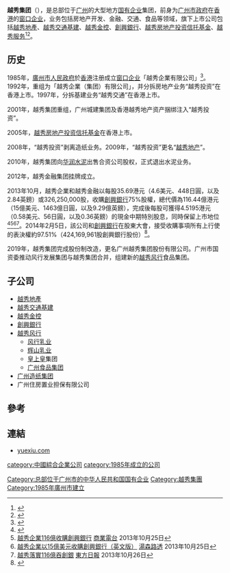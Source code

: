 {{公司
| name = 越秀集团
| native_name = 广州越秀集团股份有限公司
| name_en = Yuexiu Group
| type = 国有企业
| predecessor = 越秀企業有限公司
| founder = [[广州市人民政府|广州市人民政府]]
| foundation = 1985年，{{HK}}
| location = {{CHN}}[[广东省|广东省]][[广州市|广州市]][[广州国际金融中心|广州国际金融中心]]
| industry = 房地产开发、金融、交通、食品
| assets = 7300亿人民币（2020年）
| revenue = 774亿人民币（2020年）
| operating_income = 190亿人民币（2020年）
| logo = gzinvestment.gif
}}

'''越秀集团'''（{{lang-en|Yuexiu Group}}），是总部位于[[广州|广州]]的大型地方[[国有企业|国有企业]]集团，前身为[[廣州市政府|广州市政府]]在[[香港|香港]]的[[窗口企业|窗口企业]]，业务包括房地产开发、金融、交通、食品等领域，旗下上市公司包括[[越秀地產|越秀地產]]、[[越秀交通基建|越秀交通基建]]、[[越秀金控|越秀金控]]、[[創興銀行|創興銀行]]、[[越秀房地產投資信託基金|越秀房地产投资信托基金]]、[[越秀服务|越秀服务]]<ref>{{Cite web |url=http://www.yuexiu.com/gyyx/zzjg/ |title=越秀企業（集團）有限公司组织架构 |accessdate=2013-10-25 |archive-date=2013-10-29 |archive-url=https://web.archive.org/web/20131029192053/http://www.yuexiu.com/gyyx/zzjg/ |dead-url=no }}</ref><ref>{{Cite web |url=http://www.yuexiu.com/gyyx/ |title=越秀企業（集團）有限公司簡介 |accessdate=2013-10-25 |archive-date=2013-10-29 |archive-url=https://web.archive.org/web/20131029193338/http://www.yuexiu.com/gyyx/ |dead-url=no }}</ref>。

== 历史 ==
1985年，[[廣州市人民政府|廣州市人民政府]]於[[香港|香港]]注册成立[[窗口企业|窗口企业]]「越秀企業有限公司」<ref>{{Cite web|title=越秀企業（集團）有限公司历史回顾|url=http://www.yuexiu.com/gyyx/lshg/|accessdate=2013-10-25|archive-url=https://web.archive.org/web/20131029193138/http://www.yuexiu.com/gyyx/lshg/|archive-date=2013-10-29|dead-url=no}}</ref>。1992年，重组为「越秀企業（集团）有限公司」，并分拆房地产业务“越秀投资”在香港上市。1997年，分拆基建业务“越秀交通”在香港上市。

2001年，越秀集团重组，广州城建集团及香港越秀地产资产捆绑注入“越秀投资”。

2005年，[[越秀房地產投資信託基金|越秀房地产投资信托基金]]在香港上市。

2008年，“越秀投资”剥离造纸业务。2009年，“越秀投资”更名“[[越秀地產|越秀地产]]”。

2010年，越秀集团向[[華潤水泥|华润水泥]]出售合资公司股权，正式退出水泥业务。

2012年，越秀金融集团挂牌成立。

2013年10月，越秀企業和越秀金融以每股35.69港元（4.6美元、448日圓，以及2.84英鎊）或326,250,000股，收購[[創興銀行|創興銀行]]75%股權，總代價為116.44億港元（15億美元、1463億日圓，以及9.29億英鎊），完成後每股可獲得4.5195港元（0.58美元、56日圓，以及0.36英鎊）的現金中期特別股息，同時保留上市地位<ref>{{Cite web |url=http://www.hkexnews.hk/listedco/listconews/sehk/2013/1025/LTN20131025799_C.PDF |title=越秀企業收購創興銀行通告 |accessdate=2013-10-25 |archive-date=2013-10-29 |archive-url=https://web.archive.org/web/20131029193328/http://www.hkexnews.hk/listedco/listconews/sehk/2013/1025/LTN20131025799_C.PDF |dead-url=no }}</ref><ref>[http://www.881903.com/Page/ZH-TW/newsdetail.aspx?ItemId=669429&csid=261_341 越秀企業116億收購創興銀行] {{Wayback|url=http://www.881903.com/Page/ZH-TW/newsdetail.aspx?ItemId=669429&csid=261_341 |date=20131029191622 }}[[商業電台|商業電台]] 2013年10月25日</ref><ref>[http://www.reuters.com/article/2013/10/25/hong-kong-chonghing-idUSL3N0IF4FA20131025 越秀企業以15億美元收購創興銀行（英文版）] {{Wayback|url=http://www.reuters.com/article/2013/10/25/hong-kong-chonghing-idUSL3N0IF4FA20131025 |date=20131028004821 }}[[湯森路透|湯森路透]] 2013年10月25日</ref><ref>[http://orientaldaily.on.cc/cnt/finance/20131026/00202_020.html 越秀落實116億吞創銀] {{Wayback|url=http://orientaldaily.on.cc/cnt/finance/20131026/00202_020.html |date=20131029191026 }}[[東方日報|東方日報]] 2013年10月26日</ref>。2014年2月5日，該公司和[[創興銀行|創興銀行]]在股東大會，接受收購事項所有上行使的表決權約97.51%（424,169,961股創興銀行股份）<ref>{{Cite web |url=http://www.chbank.com/tc/pdf/20140205a.pdf |title=收購通告 |accessdate=2014-02-05 |archive-date=2014-02-21 |archive-url=https://web.archive.org/web/20140221222717/http://www.chbank.com/tc/pdf/20140205a.pdf |dead-url=no }}</ref>。

2019年，越秀集团完成股份制改造，更名广州越秀集团股份有限公司。广州市国资委推动风行发展集团与越秀集团合并，组建新的[[越秀风行|越秀风行]]食品集团。

== 子公司 ==

* [[越秀地產|越秀地產]]
* [[越秀交通基建|越秀交通基建]]
* [[越秀金控|越秀金控]]
* [[創興銀行|創興銀行]]
* [[越秀风行|越秀风行]]
** [[风行乳业|风行乳业]]
** [[輝山乳業|辉山乳业]]
** [[皇上皇|皇上皇]]集团
**[[广州食品集团|广州食品集团]]
* [[广州造纸集团|广州造纸集团]]
* 广州住房置业担保有限公司

==參考==
{{reflist}}

==連結==
*[http://www.yuexiu.com yuexiu.com] {{Wayback|url=http://www.yuexiu.com/ |date=20131029183808 }}

{{廣州市企}}
[[Category:总部位于广州市的中华人民共和国国有企业|Category:总部位于广州市的中华人民共和国国有企业]]
[[category:中國綜合企業公司|category:中國綜合企業公司]]
[[category:1985年成立的公司|category:1985年成立的公司]]
[[Category:越秀集團|Category:越秀集團]]
[[Category:1985年廣州市建立|Category:1985年廣州市建立]]